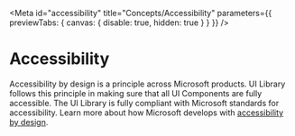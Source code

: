 
<Meta
  id="accessibility"
  title="Concepts/Accessibility"
  parameters={{ previewTabs: { canvas: { disable: true, hidden: true } } }}
/>

# Accessibility

Accessibility by design is a principle across Microsoft products.
UI Library follows this principle in making sure that all UI Components are fully accessible.
The UI Library is fully compliant with Microsoft standards for accessibility.
Learn more about how Microsoft develops with [accessibility by design](https://www.microsoft.com/accessibility).
